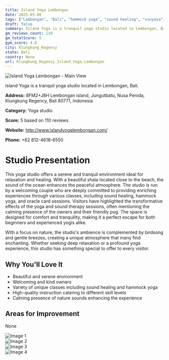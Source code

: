 ```yaml
---
title: Island Yoga Lembongan
date: 2025-03-08
tags: ["Lembongan", "Bali", "hammock yoga", "sound healing", "vinyasa", "peaceful", "welcoming", "Klungkung Regency"]  
draft: false
summary: Island Yoga is a tranquil yoga studio located in Lembongan, Bali.
gm_reviews_count: 110
gm_totalScore: 5
gym_score: 4.8
city: Klungkung_Regency
state: Bali
country: None
url: Klungkung_Regency_Island_Yoga_Lembongan
---
```


<div className="aspect-[16/9] relative my-8">
  <img 
    src="https://lh5.googleusercontent.com/p/AF1QipOvl-R0UZjyyvhzd_MWq1rsGJ71cWnPRL4G6QmC=w1920-h1080-k-no"
    alt="Island Yoga Lembongan - Main View"
    className="object-cover absolute inset-0 w-full h-full rounded-lg"
  />
</div>

Island Yoga is a tranquil yoga studio located in Lembongan, Bali.

**Address:** 8FM2+J8H Lembongan island, Jungutbatu, Nusa Penida, Klungkung Regency, Bali 80771, Indonesia

**Category:** Yoga studio

**Score:** 5 based on 110 reviews

**Website:** http://www.islandyogalembongan.com/

**Phone:** +62 812-4618-6550

# Studio Presentation

This yoga studio offers a serene and tranquil environment ideal for relaxation and healing. With a beautiful shala located close to the beach, the sound of the ocean enhances the peaceful atmosphere. The studio is run by a welcoming couple who are deeply committed to providing enriching experiences through various classes, including sound healing, hammock yoga, and oracle card sessions. Visitors have highlighted the transformative effects of the yoga and sound therapy sessions, often mentioning the calming presence of the owners and their friendly pug. The space is designed for comfort and tranquility, making it a perfect escape for both beginners and experienced yogis alike.

With a focus on nature, the studio's ambience is complemented by birdsong and gentle breezes, creating a unique atmosphere that many find enchanting. Whether seeking deep relaxation or a profound yoga experience, this studio has something special to offer to every visitor.

## Why You'll Love It

- Beautiful and serene environment
- Welcoming and kind owners
- Variety of unique classes including sound healing and hammock yoga
- High-quality instruction catering to different skill levels
- Calming presence of nature sounds enhancing the experience

## Areas for Improvement

None

<div className="grid grid-cols-1 xl:grid-cols-2 gap-4 my-8">
<div className="aspect-[4/3] relative"><img src="https://lh3.googleusercontent.com/p/AF1QipP1yyTVHDbzTuLIkxs1cJtAUfgvTI0Qfv518hYP=w1920-h1080-k-no" alt="Image 1" className="object-cover absolute inset-0 w-full h-full rounded-lg" /></div>
<div className="aspect-[4/3] relative"><img src="https://lh5.googleusercontent.com/p/AF1QipPGM_wRy9riPOcyhZIpeMVwtV2qf_tCtjlBIKLE=w1920-h1080-k-no" alt="Image 2" className="object-cover absolute inset-0 w-full h-full rounded-lg" /></div>
<div className="aspect-[4/3] relative"><img src="https://lh5.googleusercontent.com/p/AF1QipPqACunnwcOqmZm4cSEPy5to5i180rZ6uMi17B4=w1920-h1080-k-no" alt="Image 3" className="object-cover absolute inset-0 w-full h-full rounded-lg" /></div>
<div className="aspect-[4/3] relative"><img src="https://lh5.googleusercontent.com/p/AF1QipO6xC3QKeVWIuMg70PKkK-qMZcSOnvaDCPby5D2=w1920-h1080-k-no" alt="Image 4" className="object-cover absolute inset-0 w-full h-full rounded-lg" /></div>
</div>